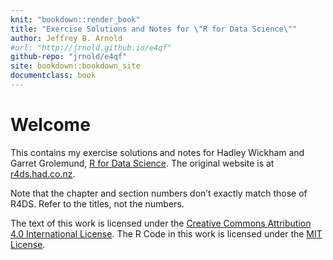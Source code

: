 ```yaml
---
knit: "bookdown::render_book"
title: "Exercise Solutions and Notes for \"R for Data Science\""
author: Jeffrey B. Arnold
#url: "http://jrnold.github.io/e4qf"
github-repo: "jrnold/e4qf"
site: bookdown::bookdown_site
documentclass: book
---
```


# Welcome {-}

This contains my exercise solutions and notes for Hadley Wickham and Garret Grolemund, [R for Data Science](http://amzn.to/2aHLAQ1). The original website is at [r4ds.had.co.nz](http://r4ds.had.co.nz/).

Note that the chapter and section numbers don't exactly match those of R4DS.
Refer to the titles, not the numbers.

The text of this work is licensed under the [Creative Commons Attribution 4.0 International License](http://creativecommons.org/licenses/by/4.0/).
The R Code in this work is licensed under the [MIT License](https://opensource.org/licenses/MIT).
